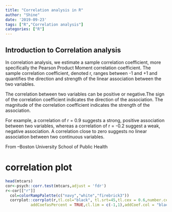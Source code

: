 ```yaml
---
title: "Correlation analysis in R"
author: "Shine"
date: '2019-09-23'
tags: ["R","Correlation analysis"]
categories: ["R"]
---
```


## Introduction to Correlation analysis

  In correlation analysis, we estimate a sample correlation coefficient, more specifically the Pearson Product Moment correlation coefficient. The sample correlation coefficient, denoted r,
ranges between -1 and +1 and quantifies the direction and strength of the linear association between the two variables. 

  The correlation between two variables can be positive or negative.The sign of the correlation coefficient indicates the direction of the association. The magnitude of the correlation coefficient indicates the strength of the association.
  
  For example, a correlation of r = 0.9 suggests a strong, positive association between two variables, whereas a correlation of r = -0.2 suggest a weak, negative association. A correlation close to zero suggests no linear association between two continuous variables.
  
From --Boston University School of Public Health

# correlation plot
```r
head(mtcars)
cor<-psych::corr.test(mtcars,adjust = 'fdr')
r<-cor[["r"]]
  col=colorRampPalette(c("navy","white","firebrick3"))
  corrplot::corrplot(r,tl.col="black", tl.srt=45,tl.cex = 0.6,number.cex = 0.6,
           addCoefasPercent = TRUE,cl.lim = c(-1,1),addCoef.col = "black",col = col(10))
```


